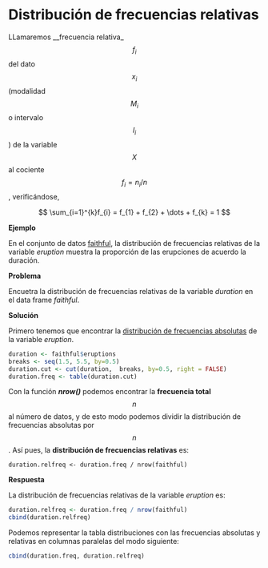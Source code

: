 
# Distribución de frecuencias relativas

LLamaremos __frecuencia relativa_ $$f_{i}$$ del dato $$x_{i}$$ (modalidad $$M_{i}$$ o intervalo $$I_{i}$$) de la variable $$X$$ al cociente $$f_{i} = n_{i}/n$$, verificándose,

$$
\sum_{i=1}^{k}f_{i} = f_{1} + f_{2} + \dots + f_{k} = 1
$$

__Ejemplo__

En el conjunto de datos [faithful](./README.md), la distribución de frecuencias relativas de la variable _eruption_ muestra la proporción de las erupciones de acuerdo la duración.

__Problema__

Encuetra la distribución de frecuencias relativas de la variable _duration_ en el data frame _faithful_.

__Solución__

Primero tenemos que encontrar la [distribución de frecuencias absolutas](./nquantitative.md) de la variable _eruption_.

```r
duration <- faithful$eruptions
breaks <- seq(1.5, 5.5, by=0.5)
duration.cut <- cut(duration,  breaks, by=0.5, right = FALSE)
duration.freq <- table(duration.cut)

```

Con la función ___nrow()___ podemos encontrar la __frecuencia total__ $$n$$ al número de datos, y de esto modo podemos dividir la distribución de frecuencias absolutas por $$n$$. Así pues, la __distribución de frecuencias relativas__ es:

```
duration.relfreq <- duration.freq / nrow(faithful)

```

__Respuesta__

La distribución de frecuencias relativas de la variable _eruption_ es:

```r
duration.relfreq <- duration.freq / nrow(faithful)
cbind(duration.relfreq)

```

Podemos representar la tabla distribuciones con las frecuencias absolutas y relativas en columnas paralelas del modo siguiente:

```r
cbind(duration.freq, duration.relfreq)

```







